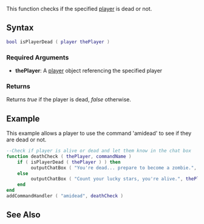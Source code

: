 
{{Server client function}}
{{Deprecated|isPedDead|}}

This function checks if the specified [[/player.md|player]] is dead or not.

==Syntax==
<syntaxhighlight lang="lua">bool isPlayerDead ( player thePlayer )</syntaxhighlight>

===Required Arguments===
* '''thePlayer''': A [[/player.md|player]] object referencing the specified player

===Returns===
Returns ''true'' if the player is dead, ''false'' otherwise.

==Example==
<section name="Server" class="server" show="true">
This example allows a player to use the command 'amidead' to see if they are dead or not.
<syntaxhighlight lang="lua">
--Check if player is alive or dead and let them know in the chat box
function deathCheck ( thePlayer, commandName )
    if ( isPlayerDead ( thePlayer ) ) then
         outputChatBox ( "You're dead... prepare to become a zombie.", thePlayer )
    else
         outputChatBox ( "Count your lucky stars, you're alive.", thePlayer )
    end
end
addCommandHandler ( "amidead", deathCheck )
</syntaxhighlight>
</section>

==See Also==
{{Player functions}}